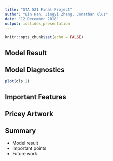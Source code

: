 ```yaml
---
title: "STA 521 Final Project"
author: "Bin Han, Jingyi Zhang, Jonathan Klus"
date: "12 December 2018"
output: ioslides_presentation
---
```


```r
knitr::opts_chunk$set(echo = FALSE)
```



## Model Result



## Model Diagnostics

```r
plot(ols.2)
```

## Important Features

## Pricey Artwork

## Summary

- Model result
- Important points
- Future work
